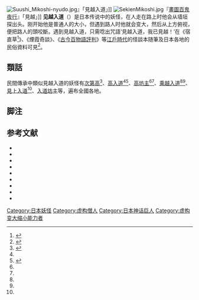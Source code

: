 {{expand|time=2015-09-21T08:37:01+00:00}}
[[File:Suushi_Mikoshi-nyudo.jpg|thumb]]』「見越入道」]]
[[File:SekienMikoshi.jpg|thumb]]『[[畫圖百鬼夜行|畫圖百鬼夜行]]』「見越」]]
'''见越入道'''（{{lang-ja|見越し入道}}）是日本传说中的妖怪，在人走在路上时他会从墙垣探出头。刚开始他是普通人的大小，但遇到路人时他就会变大，然后从上方俯视，便把路人的頭咬斷。遇到見越入道，只需唸出咒語‘見越入道，我已見越！’在《宿直草<ref name="荻田">{{Harvnb|荻田|1677|pp=36-38}}</ref>》、《煙霞奇談》、《[[古今百物語評判|古今百物語評判]]》等[[江戶時代|江戶時代]]的怪談本随筆及日本各地的民俗資料可見<ref name="村上">{{Harvnb|村上|2000|pp=317-318}}</ref>。

== 類話 ==
民間傳承中類似見越入道的妖怪有[[次第高|次第高]]{{Sfn|村上|2000|p=179}}<ref name="多田1990">{{Harvnb|多田|1990|pp=97-100}}</ref>、[[高入道|高入道]]<ref name="多田1990" /><ref name="志村">{{Harvnb|志村監修|2008|p=104}}</ref>、[[高坊主|高坊主]]<ref name="多田1990" /><ref name="志村" />、[[乘越入道|乘越入道]]<ref name="多田1990" /><ref name="志村" />、[[見上入道|見上入道]]<ref name="多田1990" />{{Sfn|村上|2000|p=315}}、[[入道坊主|入道坊主]]{{Sfn|村上|2000|p=253}}等，遍布全國各地。

== 脚注 ==
{{Reflist}}

== 参考文献 ==
* {{Cite book|language=ja |author=[[アダム・カバット|アダム・カバット]]|title=ももんがあ対見越入道 江戸の化物たち|year=2006|publisher=[[講談社|講談社]]|isbn=978-4-06-212873-5|ref={{SfnRef|カバット|2006}}}}
* {{Cite book|language=ja |author=[[今野圓輔|今野圓輔]]|editor=[[池田彌三郎|池田彌三郎]]編|title=日本民俗誌大系|origyear=1951|year=1974|publisher=[[角川書店|角川書店]]|volume=第9巻|isbn=978-4-04-530309-8|chapter=檜枝岐民俗誌|ref={{SfnRef|今野|1951}}}}
* {{Cite book|language=ja |author=荻田安静編著|editor=[[高田衛|高田衛]]編・校中|title=江戸怪談集|origyear=1677|year=1989|publisher=[[岩波書店|岩波書店]]|series=[[岩波文庫|岩波文庫]]|volume=上|isbn=978-4-00-302571-0|chapter=宿直草|ref={{SfnRef|荻田|1677}}}}
* {{Cite book|language=ja |author=佐藤米司|title=岡山の怪談|year=1979|publisher=[[日本文教出版_(岡山県)|日本文教出版]]|series=岡山文庫|ncid=BA7625303X|ref={{SfnRef|佐藤|1979}}}}
* {{Cite book|language=ja |author=[[多田克己|多田克己]]|title=幻想世界の住人たち|volume=IV|year=1990|publisher=[[新紀元社|新紀元社]]|series=[[Truth_In_Fantasy|Truth In Fantasy]]|isbn=978-4-915146-44-2|ref={{SfnRef|多田|1990}}}}
* {{Cite book|language=ja |author=多田克己|editor=[[京極夏彦|京極夏彦]]・多田克己編|title=妖怪図巻|year=2000|publisher=[[国書刊行会|国書刊行会]]|isbn=978-4-336-04187-6|ref={{SfnRef|多田|2000}}}}
* {{Cite book|language=ja |author=[[村上健司|村上健司]]編著|title=妖怪事典|year=2000|publisher=[[毎日新聞社|毎日新聞社]]|isbn=978-4-620-31428-0|ref={{SfnRef|村上|2000}}}}
* {{Cite book|language=ja |author=[[湯本豪一|湯本豪一]]|title=江戸の妖怪絵巻|year=2003|publisher=[[光文社|光文社]]|series=[[光文社新書|光文社新書]]|isbn=978-4-334-03204-3|ref={{SfnRef|湯本|2003}}}}
* {{Cite book|language=ja |others=[[志村有弘|志村有弘]]監修|title=図説 地図とあらすじで読む 日本の妖怪伝説|year=2008|publisher=[[青春出版社|青春出版社]]|isbn=978-4-413-00965-2|ref={{SfnRef|志村監修|2008}}}}

[[Category:日本妖怪|Category:日本妖怪]]
[[Category:虚构僧人|Category:虚构僧人]]
[[Category:日本神话巨人|Category:日本神话巨人]]
[[Category:虚构变大缩小能力者|Category:虚构变大缩小能力者]]